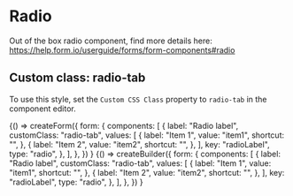 
<Meta title="Components/Basic/Radio" />

# Radio

Out of the box radio component, find more details here:
https://help.form.io/userguide/forms/form-components#radio

## Custom class: radio-tab

To use this style, set the `Custom CSS Class` property to `radio-tab` in the component editor.

<Canvas>
  <Story name="radio-tab in renderer">
    {() =>
      createForm({
        form: {
          components: [
            {
              label: "Radio label",
              customClass: "radio-tab",
              values: [
                {
                  label: "Item 1",
                  value: "item1",
                  shortcut: "",
                },
                {
                  label: "Item 2",
                  value: "item2",
                  shortcut: "",
                },
              ],
              key: "radioLabel",
              type: "radio",
            },
          ],
        },
      })
    }
  </Story>
</Canvas>

<Canvas>
  <Story name="radio-tab in builder">
    {() =>
      createBuilder({
        form: {
          components: [
            {
              label: "Radio label",
              customClass: "radio-tab",
              values: [
                {
                  label: "Item 1",
                  value: "item1",
                  shortcut: "",
                },
                {
                  label: "Item 2",
                  value: "item2",
                  shortcut: "",
                },
              ],
              key: "radioLabel",
              type: "radio",
            },
          ],
        },
      })
    }
  </Story>
</Canvas>
